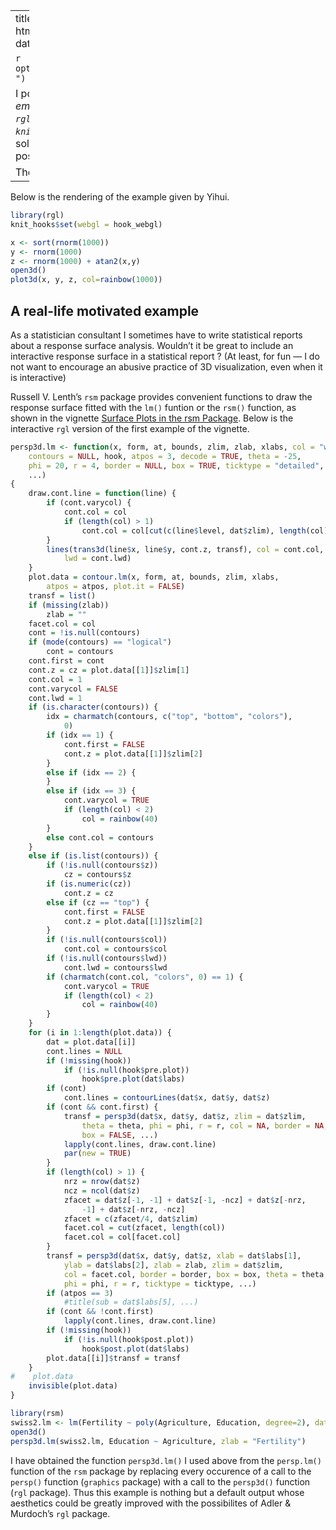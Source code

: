 ---
title: Including an interactive 3D `rgl` graphic in a html report with `knitr`
author: Stéphane Laurent
date : 2013-03-08
--- &lead

```r
opts_chunk$set(fig.path="assets/fig/rglknitr-")
```

I posted [a question on StackOverflow](http://stackoverflow.com/questions/14879210/including-a-interactive-3d-figure-with-knitr): *how to embed an interactive 3D figure created with the `rgl` package into an html report created with `knitr` ?* The next day, Yihui Xie has posted a solution. He has updated `knitr` to include this possibility. 


The first example
--------------------------------

Below is the rendering of the example given by Yihui.

```r
library(rgl)
knit_hooks$set(webgl = hook_webgl)
```

```r
x <- sort(rnorm(1000))
y <- rnorm(1000)
z <- rnorm(1000) + atan2(x,y)
open3d()
plot3d(x, y, z, col=rainbow(1000))
```




A real-life motivated example
-------------------------------

As a statistician consultant I sometimes have to write statistical reports about a  response surface  analysis.  Wouldn't it be great to include an interactive  response surface in a statistical report ? 
(At least, for fun --- I do not want to encourage an abusive practice of 3D visualization, even when it is interactive)

Russell V. Lenth's `rsm` package provides convenient functions  to draw the response surface fitted with the `lm()` funtion or the  `rsm()` function,  as shown in the vignette [Surface Plots in the rsm Package](http://cran.r-project.org/web/packages/rsm/vignettes/rsm-plots.pdf). 
Below is the interactive `rgl` version of the first example of the vignette.

```r
persp3d.lm <- function(x, form, at, bounds, zlim, zlab, xlabs, col = "white", 
    contours = NULL, hook, atpos = 3, decode = TRUE, theta = -25, 
    phi = 20, r = 4, border = NULL, box = TRUE, ticktype = "detailed", 
    ...) 
{
    draw.cont.line = function(line) {
        if (cont.varycol) {
            cont.col = col
            if (length(col) > 1) 
                cont.col = col[cut(c(line$level, dat$zlim), length(col))][1]
        }
        lines(trans3d(line$x, line$y, cont.z, transf), col = cont.col, 
            lwd = cont.lwd)
    }
    plot.data = contour.lm(x, form, at, bounds, zlim, xlabs, 
        atpos = atpos, plot.it = FALSE)
    transf = list()
    if (missing(zlab)) 
        zlab = ""
    facet.col = col
    cont = !is.null(contours)
    if (mode(contours) == "logical") 
        cont = contours
    cont.first = cont
    cont.z = cz = plot.data[[1]]$zlim[1]
    cont.col = 1
    cont.varycol = FALSE
    cont.lwd = 1
    if (is.character(contours)) {
        idx = charmatch(contours, c("top", "bottom", "colors"), 
            0)
        if (idx == 1) {
            cont.first = FALSE
            cont.z = plot.data[[1]]$zlim[2]
        }
        else if (idx == 2) {
        }
        else if (idx == 3) {
            cont.varycol = TRUE
            if (length(col) < 2) 
                col = rainbow(40)
        }
        else cont.col = contours
    }
    else if (is.list(contours)) {
        if (!is.null(contours$z)) 
            cz = contours$z
        if (is.numeric(cz)) 
            cont.z = cz
        else if (cz == "top") {
            cont.first = FALSE
            cont.z = plot.data[[1]]$zlim[2]
        }
        if (!is.null(contours$col)) 
            cont.col = contours$col
        if (!is.null(contours$lwd)) 
            cont.lwd = contours$lwd
        if (charmatch(cont.col, "colors", 0) == 1) {
            cont.varycol = TRUE
            if (length(col) < 2) 
                col = rainbow(40)
        }
    }
    for (i in 1:length(plot.data)) {
        dat = plot.data[[i]]
        cont.lines = NULL
        if (!missing(hook)) 
            if (!is.null(hook$pre.plot)) 
                hook$pre.plot(dat$labs)
        if (cont) 
            cont.lines = contourLines(dat$x, dat$y, dat$z)
        if (cont && cont.first) {
            transf = persp3d(dat$x, dat$y, dat$z, zlim = dat$zlim, 
                theta = theta, phi = phi, r = r, col = NA, border = NA, 
                box = FALSE, ...)
            lapply(cont.lines, draw.cont.line)
            par(new = TRUE)
        }
        if (length(col) > 1) {
            nrz = nrow(dat$z)
            ncz = ncol(dat$z)
            zfacet = dat$z[-1, -1] + dat$z[-1, -ncz] + dat$z[-nrz, 
                -1] + dat$z[-nrz, -ncz]
            zfacet = c(zfacet/4, dat$zlim)
            facet.col = cut(zfacet, length(col))
            facet.col = col[facet.col]
        }
        transf = persp3d(dat$x, dat$y, dat$z, xlab = dat$labs[1], 
            ylab = dat$labs[2], zlab = zlab, zlim = dat$zlim, 
            col = facet.col, border = border, box = box, theta = theta, 
            phi = phi, r = r, ticktype = ticktype, ...)
        if (atpos == 3) 
            #title(sub = dat$labs[5], ...)
        if (cont && !cont.first) 
            lapply(cont.lines, draw.cont.line)
        if (!missing(hook)) 
            if (!is.null(hook$post.plot)) 
                hook$post.plot(dat$labs)
        plot.data[[i]]$transf = transf
    }
#    plot.data
    invisible(plot.data)
}
```


```r
library(rsm)
swiss2.lm <- lm(Fertility ~ poly(Agriculture, Education, degree=2), data=swiss)
open3d()
persp3d.lm(swiss2.lm, Education ~ Agriculture, zlab = "Fertility")
```


I have obtained the function `persp3d.lm()` I used above from the `persp.lm()` function of the 
`rsm` package by replacing every occurence of a call to the `persp()` function (`graphics` package)  with a call 
to the `persp3d()` function (`rgl` package). 
Thus this example is nothing but a default output whose aesthetics could be greatly improved 
with the possibilites of Adler & Murdoch's `rgl` package. 


